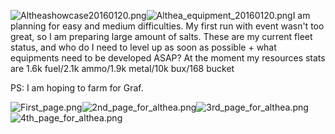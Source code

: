 [[File:Altheashowcase20160120.png|thumb]][[File:Althea_equipment_20160120.png|thumb]]I am planning for easy and medium difficulties. My first run with event wasn't too great, so I am preparing large amount of salts. These are my current fleet status, and who do I need to level up as soon as possible + what equipments need to be developed ASAP? At the moment my resources stats are 1.6k fuel/2.1k ammo/1.9k metal/10k bux/168 bucket



PS: I am hoping to farm for Graf.

[[File:First_page.png|thumb]][[File:2nd_page_for_althea.png|thumb]][[File:3rd_page_for_althea.png|thumb]][[File:4th_page_for_althea.png|thumb]]<ac_metadata title="My second time with Kancolle Event map, and am I ready?"> </ac_metadata>